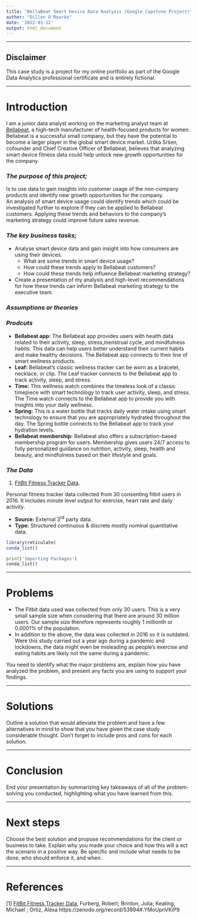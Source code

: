 ```yaml
---
title: "BellaBeat Smart Device Data Analysis (Google Capstone Project)"
author: "Dillon O'Rourke"
date: '2022-03-12'
output: html_document
---
```


***
## **Disclaimer**
This case study is a project for my online portfolio as part of the Google Data Analytics professional certificate and is entirely fictional.

***
# Introduction
I am a junior data analyst working on the marketing analyst team at [Bellabeat](https://bellabeat.com/), a high-tech manufacturer of health-focused products for women. Bellabeat is a successful small company, but they have the potential to become a larger player in the global smart device market. Urška Sršen, cofounder and Chief Creative Officer of Bellabeat, believes that analyzing smart device fitness data could help unlock new growth opportunities for the company.

### *The purpose of this project;*
Is to use data to gain insights into customer usage of the non-company products and identify new growth opportunities for the company.  
An analysis of smart device usage could identify trends which could be investigated further to explore if they can be applied to Bellabeat customers. Applying these trends and behaviors to the company’s marketing strategy could improve future sales revenue.

### *The key business tasks;*
* Analyse smart device data and gain insight into how consumers are using their devices.
  + What are some trends in smart device usage?
  + How could these trends apply to Bellabeat customers?
  + How could these trends help influence Bellabeat marketing strategy?
* Create a presentation of my analysis and high-level recommendations for how these trends can inform Bellabeat marketing strategy to the executive team.

### *Assumptions or theories*

### *Prodcuts*
* **Bellabeat app:** The Bellabeat app provides users with health data related to their activity, sleep, stress,menstrual cycle, and mindfulness habits. This data can help users better understand their current habits and make healthy decisions. The Bellabeat app connects to their line of smart wellness products.
* **Leaf:** Bellabeat’s classic wellness tracker can be worn as a bracelet, necklace, or clip. The Leaf tracker connects to the Bellabeat app to track activity, sleep, and stress.
* **Time:** This wellness watch combines the timeless look of a classic timepiece with smart technology to track user activity, sleep, and stress. The Time watch connects to the Bellabeat app to provide you with insights into your daily wellness.
* **Spring:** This is a water bottle that tracks daily water intake using smart technology to ensure that you are appropriately hydrated throughout the day. The Spring bottle connects to the Bellabeat app to track your hydration levels.
* **Bellabeat membership:** Bellabeat also offers a subscription-based membership program for users. Membership gives users 24/7 access to fully personalized guidance on nutrition, activity, sleep, health and beauty, and mindfulness based on their lifestyle and goals.

### *The Data*
1. [FitBit Fitness Tracker Data](https://www.kaggle.com/arashnic/fitbit).  

Personal fitness tracker data collected from 30 consenting fitbit users in 2016. It includes minute level output for exercise, heart rate and daily activity.  

* **Source:** External 3^rd^ party data.
* **Type:** Structured continuous & discrete mostly nominal quantitative data.

```r
library(reticulate)
conda_list()
```


```python
print('Importing Packages')
conda_list()
```


***
# Problems
* The Fitbit data used was collected from only 30 users. This is a very small sample size when considering that there are around 30 million users. Our sample size therefore represents roughly 1 millionth or 0.0001% of the population.
* In addition to the above, the data was collected in 2016 so it is outdated. Were this study carried out a year ago during a pandemic and lockdowns, the data might even be misleading as people's exercise and eating habits are likely not the same during a pandemic.


You need to identify what the major problems are, explain how you have analyzed the problem, and present any facts you are using to support your findings. 

***
# Solutions
Outline a solution that would alleviate the problem and have a few alternatives in mind to show that you have given the case study considerable thought. Don’t forget to include pros and cons for each solution. 

***
# Conclusion
End your presentation by summarizing key takeaways of all of the problem-solving you conducted, highlighting what you have learned from this. 

***
# Next steps
Choose the best solution and propose recommendations for the client or business to take. Explain why you made your choice and how this will a ect the scenario in a positive way. Be specific and include what needs to be done, who should enforce it, and when.

***
# References
[1] [FitBit Fitness Tracker Data](https://www.kaggle.com/arashnic/fitbit), Furberg, Robert; Brinton, Julia; Keating, Michael ; Ortiz, Alexa https://zenodo.org/record/53894#.YMoUpnVKiP9

